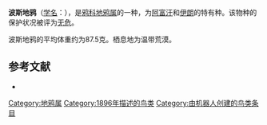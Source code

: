 {{speciesbox
| image = 
| status = LC
| status_system = IUCN3.1
| status_ref = <ref>{{cite iucn|url=https://www.iucnredlist.org/details/22705898/0 |title=''Podoces pleskei'' |author=BirdLife International |author-link=BirdLife International |year=2012 |access-date=26 November 2013|ref=harv}}</ref>
| genus = Podoces
| species = pleskei
| authority = [[Nicolai_Alekseyivich_Zarudny|Zarudny]], 1896
| synonyms = }}
'''波斯地鸦'''（[[学名|学名]]：{{lang|la|''Podoces pleskei''}}），是[[鸦科|鸦科]][[地鸦属|地鸦属]]的一种，为[[阿富汗|阿富汗]]和[[伊朗|伊朗]]的特有种。该物种的保护状况被评为[[无危|无危]]。

波斯地鸦的平均体重约为87.5克。栖息地为温带荒漠。

== 参考文献 ==
{{Reflist}}
*{{cite web|url=http://www.birdlife.org/datazone/speciesfactsheet.php?id=5751&m=0|title=Podoces pleskei|publisher=[[国际鸟盟|BirdLife.org]]|accessdate=2011-06-27|archive-date=2016-03-04|archive-url=https://web.archive.org/web/20160304212905/http://www.birdlife.org/datazone/speciesfactsheet.php?id=5751&m=0|dead-url=no}}

{{Taxonbar|from=Q1590276}}

[[Category:地鸦属|Category:地鸦属]]
[[Category:1896年描述的鸟类|Category:1896年描述的鸟类]]
[[Category:由机器人创建的鸟类条目|Category:由机器人创建的鸟类条目]]
{{animal-stub}}